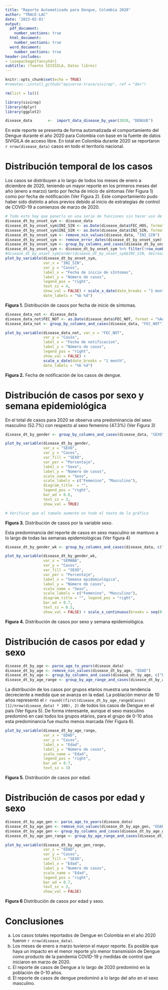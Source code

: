 ```yaml
---
title: "Reporte Automatizado para Dengue, Colombia 2020"
author: "TRACE-LAC"
date: '2023-02-01'
output:
  pdf_document: 
    number_sections: true
  html_document:
    number_sections: true
  word_document: 
    number_sections: true
header-includes:
- \usepackage{fancyhdr}
subtitle: (fuente SIVIGILA, Datos libres)
---
```


```r
knitr::opts_chunk$set(echo = TRUE)
#remotes::install_github("epiverse-trace/sivirep", ref = "dev")

rm(list = ls())

library(sivirep)
library(dplyr) 
library(ggplot2) 
```

```r
disease_data       <-  import_data_disease_by_year(2020, "DENGUE")

```

\pagenumbering{gobble}
\pagenumbering{arabic}

En este reporte se presenta de forma automatizada el comportamiento del Dengue durante el año 2020 para Colombia con base en la fuente de datos SIVIGILA de acceso libre.
En total en Colombia durante 2020 se reportaron `r nrow(disease_data)` casos en todo el territorio nacional. 


# Distribución temporal de los casos 

Los casos se distribuyen a lo largo de todos los meses de enero a diciembre de 2020, teniendo un mayor reporte en los primeros meses del año (enero a marzo) tanto por fecha de inicio de síntomas  (Ver Figura 1) como por fecha de notificación (Ver Figura 2). Este comportamiento pudo haber sido distinto a años previos debido al inicio de estrategias de control de COVID-19 a comienzos de marzo de 2020.
```r
# Todo esto hay que ponerlo en una serie de funciones sin hacer uso de base R
disease_dt_by_onset_sym <- disease_data
disease_dt_by_onset_sym$INI_SIN <- as.Date(disease_data$FEC_HOS, format = "%AAAA-%MM-%DD")
disease_dt_by_onset_sym$INI_SIN <- as.Date(disease_data$INI_SIN, format = "%AAAA-%MM-%DD")
disease_dt_by_onset_sym <- remove_nin_values(disease_data, "INI_SIN")
disease_dt_by_onset_sym <- remove_error_dates(disease_dt_by_onset_sym)
disease_dt_by_onset_sym <- group_by_columns_and_cases(disease_dt_by_onset_sym, "INI_SIN")
disease_dt_by_onset_sym <- disease_dt_by_onset_sym %>% filter(!row_number() %in% c(1, 2, 3, 4, 5, 6))
#disease_dt_by_onset_sym[order(disease_dt_by_onset_sym$INI_SIN, decreasing = TRUE), ] # Esta línea sólo cumple el propósito de imprimir, pero no cambia nada de los datos. COmo está no tiene ninguna utilidad
plot_by_variable(disease_dt_by_onset_sym, 
                 var_x = "INI_SIN", 
                 var_y = "Casos", 
                 label_x = "Fecha de inicio de sIntomas", 
                 label_y = "Número de casos", 
                 legend_pos = "right", 
                 text_sz = 4, 
                 show_val = FALSE) + scale_x_date(date_breaks = "1 month", 
                 date_labels = "%b %d")
```
**Figura 1.** Distribución de casos por fecha de inicio de síntomas.

```r
disease_data_not <- disease_data
disease_data_not$FEC_NOT <- as.Date(disease_data$FEC_NOT, format = "%AAAA-%MM-%DD")
disease_data_not <- group_by_columns_and_cases(disease_data, "FEC_NOT")

plot_by_variable(disease_data_not, var_x = "FEC_NOT", 
                 var_y = "Casos", 
                 label_x = "Fecha de notificacion", 
                 label_y = "Número de casos",
                 legend_pos = "right", 
                 show_val = FALSE) + 
                 scale_x_date(date_breaks = "1 month", 
                 date_labels = "%b %d")

```
**Figura 2.** Fecha de notificación de los casos de dengue.
\pagenumbering{arabic}

# Distribución de casos por sexo y semana epidemiológica

En el total de casos para 2020 se observa una predominancia del sexo masculino (52.7%) con respecto al sexo femenino (47.3%) (Ver Figura 3)

```r
disease_dt_by_gender <- group_by_columns_and_cases(disease_data, "SEXO", wt_percentage = TRUE)

plot_by_variable(disease_dt_by_gender, 
                 var_x = "SEXO", 
                 var_y = "Casos", 
                 var_fill = "SEXO", 
                 var_per = "Porcentaje", 
                 label_x = "Sexo", 
                 label_y = "Número de casos", 
                 scale_name = "Sexo", 
                 scale_labels = c("Femenino", "Masculino"), 
                 diagram_title  = "", 
                 legend_pos = "right", 
                 bar_wd = 0.6, 
                 text_sz = 3, 
                 show_val = TRUE)

# Verificar que el tamaño aumente en todo el texto de la gráfica
```
**Figura 3.** Distribución de casos por la variable sexo.

Esta predominancia del reporte de casos en sexo masculino se mantuvo a lo largo de todas las semanas epidemiológicas (Ver figura 4)

```r
disease_dt_by_gender_wk <- group_by_columns_and_cases(disease_data, c("SEMANA","SEXO"), TRUE)

plot_by_variable(disease_dt_by_gender_wk, 
                 var_x = "SEMANA", 
                 var_y = "Casos", 
                 var_fill = "SEXO", 
                 var_per = "Porcentaje", 
                 label_x = "Semana epidemiológica", 
                 label_y = "Número de casos", 
                 scale_name = "Sexo",
                 scale_labels = c("Femenino", "Masculino"), 
                 diagram_title = "", legend_pos = "right", 
                 bar_wd = 0.7, 
                 text_sz = 0.5, 
                 show_val = FALSE) + scale_x_continuous(breaks = seq(0, 53, by = 5)) 

```
**Figura 4.** Distribución de casos por sexo y semana epidemiológica.


# Distribución de casos por edad y sexo

```r
disease_dt_by_age <- parse_age_to_years(disease_data)
disease_dt_by_age <- remove_nin_values(disease_dt_by_age, "EDAD")
disease_dt_by_age <- group_by_columns_and_cases(disease_dt_by_age, c("EDAD", "SEMANA"), wt_percentage = TRUE)
disease_dt_by_age_range <- group_by_age_range_and_cases(disease_dt_by_age, "EDAD", min_val = 0, max_val = max(disease_dt_by_age$EDAD), step = 10)
```

La distribución de los casos por grupos etarios muestra una tendencia decreciente a medida que se avanza en la edad. La población menor de 10 años representó el   `r round((first(disease_dt_by_age_range$Casos)[1]/nrow(disease_data) * 100), 2) ` de todos los casos de Dengue en el país (Ver figura 5).
De forma interesante, aunque el sexo masculino predominó en casi todos los grupos etários,  para el grupo de 0-10 años esta predominancia fue mucho menos marcada (Ver Figura 6).

```r
plot_by_variable(disease_dt_by_age_range,
                 var_x = "EDAD", 
                 var_y = "Casos", 
                 label_x = "Edad", 
                 label_y = "Número de casos", 
                 scale_name = "Edad", 
                 legend_pos = "right", 
                 bar_wd = 0.7, 
                 text_sz = 3)
```
**Figura 5.** Distribución de casos por edad.


# Distribución de casos por edad y sexo
```r
disease_dt_by_age_gen <- parse_age_to_years(disease_data)
disease_dt_by_age_gen <- remove_nin_values(disease_dt_by_age_gen, "EDAD")
disease_dt_by_age_gen <- group_by_columns_and_cases(disease_dt_by_age_gen, c("EDAD", "SEXO"), wt_percentage = TRUE)
disease_dt_by_age_gen_range <- group_by_age_range_and_cases(disease_dt_by_age_gen, "EDAD", "SEXO", min_val = 0, max_val = max(disease_dt_by_age_gen$EDAD), 10)

plot_by_variable(disease_dt_by_age_gen_range, 
                 var_x = "EDAD", 
                 var_y = "Casos", 
                 var_fill = "SEXO",
                 label_x = "Edad", 
                 label_y = "Numero de casos", 
                 scale_name = "Edad", 
                 legend_pos = "right", 
                 bar_wd = 0.7, 
                 text_sz = 3, 
                 show_val = FALSE)
```
**Figura 6** Distribución de casos por edad y sexo.

# Conclusiones

a. Los casos totales reportados de Dengue en Colombia en el año 2020 fueron `r nrow(disease_data)`.
b. Los meses de enero a marzo tuvieron el mayor reporte. Es posible que haya un impacto en el menor reporte y/o menor transmisión de Dengue como producto de la pandemia COVID-19 y medidas de control que iniciaron en marzo de 2020.
c. El reporte de casos de Dengue a lo largo de 2020 predominó en la población de 0-10 años.
d. El reporte de casos de dengue predominó a lo largo del año en el sexo masculino.